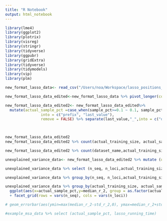 ```yaml
---
title: "R Notebook"
output: html_notebook
---
```



```r
library(lme4)
library(ggplot2)
library(plotrix)
library(visreg)
library(stringr)
library(tidyverse)
library(ggpubr)
library(gridExtra)
library(tidyverse)
library(tidymodels)
library(vip) 
library(plm)
```


```r
new_format_lasso_data<- read_csv("/Users/noa/Workspace/lasso_positions_sampling_results/new_spr_lasso.csv")
```
```r
new_format_lasso_data_edited<-new_format_lasso_data %>% pivot_longer(cols= c("0.01","0.025","0.05","0.1"), values_to="lasso_metrics", names_to = "sample_pct") %>% mutate (test_r2_raw = str_extract(lasso_metrics,'lasso_test_R\\^2.: 0.\\d+'),test_spearman_rho_raw = str_extract(lasso_metrics,'lasso_test_spearmanr.: 0.\\d+'), number_loci_chosen_raw = str_extract(lasso_metrics,'number_loci_chosen.: \\d+')) %>% mutate (sample_pct=  parse_number(sample_pct),test_r2 = parse_number(str_replace(test_r2_raw,"lasso_test_R\\^2.: ","")),test_spearman_rho = parse_number(str_replace(test_spearman_rho_raw,"lasso_test_spearmanr.: ","")),number_loci_chosen = parse_number(str_replace(number_loci_chosen_raw,"number_loci_chosen.: ","")))
```


```r
new_format_lasso_data_edited2<- new_format_lasso_data_edited%>%
  mutate(actual_sample_pct =case_when(sample_pct>=0.1 ~ 0.1, sample_pct>=0.05 ~ 0.05,sample_pct>=0.025 ~ 0.025, sample_pct>=0.01 ~ 0.01)) %>%  separate(dataset_id, "_supermatrices_",
                into = c("prefix", "last_value"), 
                remove = FALSE) %>% separate(last_value,"_",into = c("dataset_name", "suffix")) %>%  select(-c("prefix","suffix"))
         


new_format_lasso_data_edited2
new_format_lasso_data_edited2 %>% count(actual_training_size, actual_sample_pct, n_seq, n_loci)
```
```r
new_format_lasso_data_edited2 %>% count(dataset_name,actual_training_size, actual_sample_pct, n_seq, n_loci)
```

```r
unexplained_variance_data<- new_format_lasso_data_edited2 %>% mutate (unexplained_var =1-test_r2 )

unexplained_variance_data %>% select (n_seq, n_loci,actual_training_size, actual_sample_pct,test_r2, unexplained_var)

unexplained_variance_data %>% group_by(n_seq, n_loci,actual_training_size, actual_sample_pct) %>% summarise(median_unexplained_var = median(unexplained_var))

unexplained_variance_data %>% group_by(actual_training_size, actual_sample_pct, n_loci, n_seq) %>%summarize(median_r_2 = median(unexplained_var),std_r_2 = sd(unexplained_var)) %>%
  ggplot(aes(x=actual_sample_pct,y=median_r_2, group = as.factor(actual_training_size), color = as.factor(actual_training_size))) +geom_line(size=1) + geom_point(size=2) + scale_x_continuous(labels = scales::percent,breaks = c(0.01,0.025,0.05,0.1)) +labs(color="Training size",x="Sample percentage",y="Unexplained variance (%)", title="Median percentage of unexplained variance on test sets") + scale_y_continuous(labels = scales::percent, expand = c(0,0)) +theme_classic()+# coord_cartesian(ylim = c(0, NA))+
  + facet_grid(rows = vars(n_seq), cols = vars(n_loci))

# geom_errorbar(aes(ymin=max(median_r_2-std_r_2,0), ymax=median_r_2+std_r_2),position=position_dodge(0.005)) 

#example_msa_data %>% select (actual_sample_pct, lasso_running_time)
```

